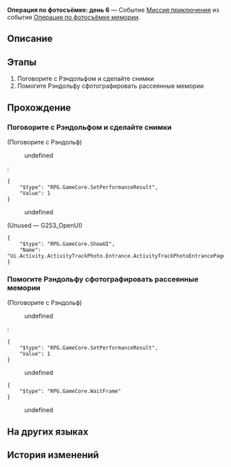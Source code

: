 {{Дополнить|Диалоги.}}
{{Миссия Инфобокс
|id              = 8024306
|Название        = 
|Изображение     = Миссия Освоения Операция по фотосъёмке день 6.png
|Тип             = Миссия приключения
|События         = Операция по фотосъёмке мемории
|Глава           = 
|Условия         = Завершена [[Миссия приключения]] ''[[Операция по фотосъёмке: день 5]]''
|Персонажи       = Первопроходец; Рэндольф
|СтартЛокация    = Центральная гавань Приюта звёздных яликов
|Мир             = Лофу Сяньчжоу
|Локации         = Центральная гавань Приюта звёздных яликов
|Предыдущая      = Операция по фотосъёмке: день 5
|Следующая       = 
|Награды         = Кредиты*1 000
}}
'''Операция по фотосъёмке: день 6''' — Событие [[Миссия приключения]] из события [[Операция по фотосъёмке мемории]].

==Описание==
{{Описание|<!--официальное описание из Перекрёстка судеб-->}}

==Этапы==
# Поговорите с Рэндольфом и сделайте снимки
# Помогите Рэндольфу сфотографировать рассеянные мемории

==Прохождение==
{{Дополнить}}

===Поговорите с Рэндольфом и сделайте снимки===
{{Описание миссии|локация=Центральная гавань Приюта звёздных яликов|Терапевт-интерн Рэндольф подготовил план, как вернуть рассеянные сегодня мемории. Сделайте для Рэндольфа снимки местоположения целей.}}
{{Диалог Начало}}

;(Поговорите с Рэндольф)
<!--Unknown TalkSentence: 802431001-->
<!--Unknown TalkSentence: 802431002-->
<!--Unknown TalkSentence: 802431003-->
:{{Диалог|Журнал путешествий}} undefined
:<pre>{
	"$type": "RPG.GameCore.SetPerformanceResult",
	"Value": 1
}</pre>
:{{Диалог|Выход}} undefined
:<!--Unknown TalkSentence: 802431006-->

;(Unused &mdash; G253_OpenUI)
<pre>{
	"$type": "RPG.GameCore.ShowUI",
	"Name": "Ui.Activity.ActivityTrackPhoto.Entrance.ActivityTrackPhotoEntrancePage"
}</pre>
{{Диалог Конец}}

===Помогите Рэндольфу сфотографировать рассеянные мемории===
{{Описание миссии|локация=Центральная гавань Приюта звёздных яликов|Помогите терапевту-интерну Рэндольфу сделать снимки, чтобы он смог поймать рассеянные мемории.}}
{{Диалог Начало}}

;(Поговорите с Рэндольф)
<!--Unknown TalkSentence: 802431201-->
:{{Диалог|Журнал путешествий}} undefined
:<pre>{
	"$type": "RPG.GameCore.SetPerformanceResult",
	"Value": 1
}</pre>
:{{Диалог|Выход}} undefined
:<!--Unknown TalkSentence: 802431204-->
<pre>{
	"$type": "RPG.GameCore.WaitFrame"
}</pre>
<!--Unknown TalkSentence: 802431101-->
:{{Диалог|Стрелка}} undefined
<!--Unknown TalkSentence: 802431103-->
<!--Unknown TalkSentence: 802431104-->
<!--Unknown TalkSentence: 802431105-->
{{Диалог Конец}}

==На других языках==
{{На других языках
|en   = Operation Snapshot: Day 6
|zhs  = 留影计划·第六日
|zht  = 留影計畫•第六日
|ja   = スナップショット計画・6日目
|ko   = 촬영 계획•6일차
|es   = Operación instantáneas: Día 6
|fr   = Opération cliché&nbsp;: Jour 6
|ru   = Операция по фотосъёмке: день 6
|th   = แผนถ่ายภาพ: วันที่ 6
|vi   = Kế Hoạch Lưu Giữ Ảnh: Ngày 6
|de   = Operation Schattenspiel: Tag 6
|id   = Proyek Pemotretan: Hari 6
|pt   = Operação Captura: Dia 6
}}

==История изменений==
{{История изменений|2.7}}
